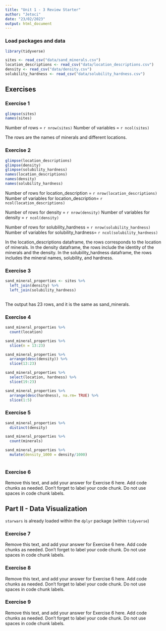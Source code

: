 ```yaml
---
title: "Unit 1 - 3 Review Starter"
author: "Jetoci"
date: "23/02/2023"
output: html_document
---
```


### Load packages and data

```r
library(tidyverse) 
```

```r
sites <- read_csv("data/sand_minerals.csv")
location_descriptions <- read_csv("data/location_descriptions.csv")
density <- read_csv("data/density.csv")
solubility_hardness <- read_csv("data/solubility_hardness.csv")
```

## Exercises

### Exercise 1

```r
glimpse(sites)
names(sites)
```

Number of rows = `r nrow(sites)`
Number of variables = `r ncol(sites)`

The rows are the names of minerals and different locations. 

### Exercise 2

```r
glimpse(location_descriptions)
glimpse(density)
glimpse(solubility_hardness)
names(location_descriptions)
names(density)
names(solubility_hardness)
```
Number of rows for location_description = `r nrow(location_descriptions)`
Number of variables for location_description= `r ncol(location_descriptions)`

Number of rows for density = `r nrow(density)`
Number of variables for density = `r ncol(density)`

Number of rows for solubility_hardness = `r nrow(solubility_hardness)`
Number of variables for solubility_hardness= `r ncol(solubility_hardness)`

In the location_descriptions dataframe, the rows corresponds to the location of minerals. In the density dataframe, the rows include the identity of the minerals and the density. In the solubility_hardness dataframe, the rows includes the mineral names, solubility, and hardness.

### Exercise 3

```r
sand_mineral_properties <- sites %>% 
  left_join(density) %>%
  left_join(solubility_hardness)
  
```
The output has 23 rows, and it is the same as sand_minerals. 

### Exercise 4

```r
sand_mineral_properties %>% 
  count(location) 
```
```r
sand_mineral_properties %>% 
  slice(n = 13:23)
```
```r
sand_mineral_properties %>% 
  arrange(desc(density)) %>% 
  slice(13:23)
```
```r
sand_mineral_properties %>%
  select(location, hardness) %>%
  slice(19:23)
```
```r
sand_mineral_properties %>% 
  arrange(desc(hardness), na.rm= TRUE) %>% 
  slice(1:5)
```



### Exercise 5

```r
sand_mineral_properties %>% 
  distinct(density)
```
```r
sand_mineral_properties %>% 
  count(minerals)

```

```r
sand_mineral_properties %>% 
  mutate(density_1000 = density/1000) 
  
```


### Exercise 6

Remove this text, and add your answer for Exercise 6 here.
Add code chunks as needed.
Don't forget to label your code chunk.
Do not use spaces in code chunk labels.

## Part II - Data Visualization

`starwars` is already loaded within the `dplyr` package (within `tidyverse`)

### Exercise 7

Remove this text, and add your answer for Exercise 6 here.
Add code chunks as needed.
Don't forget to label your code chunk.
Do not use spaces in code chunk labels.

### Exercise 8

Remove this text, and add your answer for Exercise 6 here.
Add code chunks as needed.
Don't forget to label your code chunk.
Do not use spaces in code chunk labels.

### Exercise 9

Remove this text, and add your answer for Exercise 6 here.
Add code chunks as needed.
Don't forget to label your code chunk.
Do not use spaces in code chunk labels.
